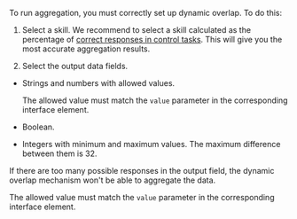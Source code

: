To run aggregation, you must correctly set up dynamic overlap. To do this:

1. Select a skill. We recommend to select a skill calculated as the percentage of [correct responses in control tasks](/docs-new/guide/goldenset). This will give you the most accurate aggregation results.

1. Select the output data fields.

<Cut title="Output data fields that can be aggregated:">

- Strings and numbers with allowed values.

    The allowed value must match the `value` parameter in the corresponding interface element.

- Boolean.

- Integers with minimum and maximum values. The maximum difference between them is 32.

If there are too many possible responses in the output field, the dynamic overlap mechanism won't be able to aggregate the data.

The allowed value must match the `value` parameter in the corresponding interface element.

</Cut>

